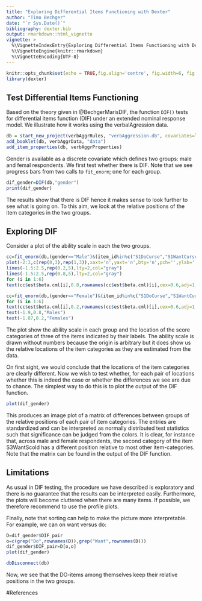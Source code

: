 ```yaml
---
title: "Exploring Differential Items Functioning with Dexter"
author: "Timo Bechger"
date: "`r Sys.Date()`"
bibliography: dexter.bib
output: rmarkdown::html_vignette
vignette: >
  %\VignetteIndexEntry{Exploring Differential Items Functioning with Dexter}
  %\VignetteEngine{knitr::rmarkdown}
  %\VignetteEncoding{UTF-8}
---
```


```r
knitr::opts_chunk$set(echo = TRUE,fig.align='centre', fig.width=6, fig.height=5)
library(dexter)
```

## Test Differential Items Functioning
Based on the theory given in @BechgerMarisDIF, the function `DIF()` tests for differential items function (DIF) under an extended nominal response model. We illustrate how it works using the verbalAgression data.

```r
db = start_new_project(verbAggrRules, "verbAggression.db", covariates=list(gender=""))
add_booklet(db, verbAggrData, "data")
add_item_properties(db, verbAggrProperties)
```

Gender is available as a discrete covariate which defines two groups: male and femal respondents. We first test whether there is DIF. Note that we see progress bars from two calls to `fit_enorm`; one for each group.
```r
dif_gender=DIF(db,"gender")
print(dif_gender)
```
The results show that there is DIF hence it makes sense to look further to see what is going on. To this aim, we look at the relative positions of the item categories in the two groups. 

## Exploring DIF
Consider a plot of the ability scale in each the two groups. 
```r
cc=fit_enorm(db,(gender=="Male")&(item_id%in%c("S1DoCurse","S1WantCurse","S3WantScold")))
plot(-2:3,c(rep(0,3),rep(1,3)),xaxt='n',yaxt='n',bty='n',pch='',ylab='',xlab='ability-scale')
lines(-1.5:2.5,rep(0.2,5),lty=2,col="gray")
lines(-1.5:2.5,rep(0.8,5),lty=2,col="gray")
for (i in 1:6)
text(cc$est$beta.cml[i],0.8,rownames(cc$est$beta.cml)[i],cex=0.6,adj=1,srt=90,pos = 3)

cc=fit_enorm(db,(gender=="Female")&(item_id%in%c("S1DoCurse","S1WantCurse","S3WantScold")))
for (i in 1:6)
text(cc$est$beta.cml[i],0.2,rownames(cc$est$beta.cml)[i],cex=0.6,adj=1,srt=90,pos = 3)
text(-1.9,0.8,"Males")
text(-1.87,0.2,"Females")
```

The plot show the ability scale in each group and the location of the score categories of three of the items indicated by their labels. The ability scale is drawn without numbers because the origin is arbitrary but it does show us the relative locations of the item categories as they are estimated from the data. 

On first sight, we would conclude that the locations of the item categories are clearly different. Now we wish to test whether, for each pair of locations whether this is indeed the case or whether the differences we see are due to chance. The simplest way to do this is to plot the output of the DIF function.

```r
plot(dif_gender)
```

This produces an image plot of a matrix of differences between groups of the relative positions of each pair of item categories. The entries are standardized and can be interpreted as normally distributed test statistics such that significance can be judged from the colors. It is clear, for instance that, across male and female respondents, the second category of the item S3WantScold has a different position relative to most other item-categories. Note that the matrix can be found in the output of the DIF function.

## Limitations
As usual in DIF testing, the procedure we have described is exploratory and there is no guarantee that the results can be interpreted easily. Furthermore, the plots will become cluttered when there are many items. If possible, we therefore recommend to use the profile plots.

Finally, note that sorting can help to make the picture more interpretable. For example, we can on want versus do:

```r
D=dif_gender$DIF_pair
o=c(grep("Do",rownames(D)),grep("Want",rownames(D)))
dif_gender$DIF_pair=D[o,o]
plot(dif_gender)
```

```r
dbDisconnect(db)
```
Now, we see that the DO-items among themselves keep their relative positions in the two groups.

#References

